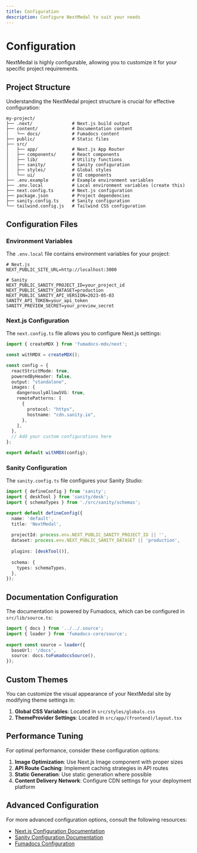 ```yaml
---
title: Configuration
description: Configure NextMedal to suit your needs
---
```


# Configuration

NextMedal is highly configurable, allowing you to customize it for your specific project requirements.

## Project Structure

Understanding the NextMedal project structure is crucial for effective configuration:

```
my-project/
├── .next/               # Next.js build output
├── content/             # Documentation content 
│   └── docs/            # Fumadocs content
├── public/              # Static files
├── src/
│   ├── app/             # Next.js App Router
│   ├── components/      # React components
│   ├── lib/             # Utility functions
│   ├── sanity/          # Sanity configuration
│   ├── styles/          # Global styles
│   └── ui/              # UI components
├── .env.example         # Example environment variables
├── .env.local           # Local environment variables (create this)
├── next.config.ts       # Next.js configuration
├── package.json         # Project dependencies
├── sanity.config.ts     # Sanity configuration
└── tailwind.config.js   # Tailwind CSS configuration
```

## Configuration Files

### Environment Variables

The `.env.local` file contains environment variables for your project:

```
# Next.js
NEXT_PUBLIC_SITE_URL=http://localhost:3000

# Sanity
NEXT_PUBLIC_SANITY_PROJECT_ID=your_project_id
NEXT_PUBLIC_SANITY_DATASET=production
NEXT_PUBLIC_SANITY_API_VERSION=2023-05-03
SANITY_API_TOKEN=your_api_token
SANITY_PREVIEW_SECRET=your_preview_secret
```

### Next.js Configuration

The `next.config.ts` file allows you to configure Next.js settings:

```typescript
import { createMDX } from 'fumadocs-mdx/next';

const withMDX = createMDX();

const config = {
  reactStrictMode: true,
  poweredByHeader: false,
  output: "standalone",
  images: {
    dangerouslyAllowSVG: true,
    remotePatterns: [
      {
        protocol: "https",
        hostname: "cdn.sanity.io",
      },
    ],
  },
  // Add your custom configurations here
};

export default withMDX(config);
```

### Sanity Configuration

The `sanity.config.ts` file configures your Sanity Studio:

```typescript
import { defineConfig } from 'sanity';
import { deskTool } from 'sanity/desk';
import { schemaTypes } from './src/sanity/schemas';

export default defineConfig({
  name: 'default',
  title: 'NextMedal',
  
  projectId: process.env.NEXT_PUBLIC_SANITY_PROJECT_ID || '',
  dataset: process.env.NEXT_PUBLIC_SANITY_DATASET || 'production',
  
  plugins: [deskTool()],
  
  schema: {
    types: schemaTypes,
  },
});
```


## Documentation Configuration

The documentation is powered by Fumadocs, which can be configured in `src/lib/source.ts`:

```typescript
import { docs } from '../../.source';
import { loader } from 'fumadocs-core/source';
 
export const source = loader({
  baseUrl: '/docs',
  source: docs.toFumadocsSource(),
});
```

## Custom Themes

You can customize the visual appearance of your NextMedal site by modifying theme settings in:

1. **Global CSS Variables**: Located in `src/styles/globals.css`
2. **ThemeProvider Settings**: Located in `src/app/(frontend)/layout.tsx`

## Performance Tuning

For optimal performance, consider these configuration options:

1. **Image Optimization**: Use Next.js Image component with proper sizes
2. **API Route Caching**: Implement caching strategies in API routes
3. **Static Generation**: Use static generation where possible
4. **Content Delivery Network**: Configure CDN settings for your deployment platform

## Advanced Configuration

For more advanced configuration options, consult the following resources:

- [Next.js Configuration Documentation](https://nextjs.org/docs/app/api-reference/next-config-js)
- [Sanity Configuration Documentation](https://www.sanity.io/docs/configuration)
- [Fumadocs Configuration](https://fumadocs.dev/docs/ui) 